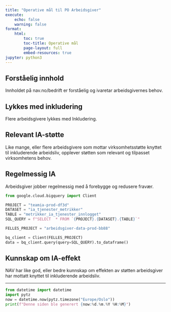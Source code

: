 ```yaml
---
title: "Operative mål til PO Arbeidsgiver"
execute:
    echo: false
    warning: false
format:
    html:
        toc: true
        toc-title: Operative mål
        page-layout: full
        embed-resources: true
jupyter: python3
---
```


## Forståelig innhold
Innholdet på nav.no/bedrift er forståelig og ivaretar arbeidsgivernes behov.

## Lykkes med inkludering
Flere arbeidsgivere lykkes med Inkludering.

## Relevant IA-støtte
Like mange, eller flere arbeidsgivere som mottar virksomhetsstøtte knyttet til inkluderende arbeidsliv, opplever støtten som relevant og tilpasset virksomhetens behov.

## Regelmessig IA
Arbeidsgiver jobber regelmessig med å forebygge og redusere fravær.

```python
from google.cloud.bigquery import Client

PROJECT = "teamia-prod-df3d"
DATASET = "ia_tjenester_metrikker"
TABLE = "metrikker_ia_tjenester_innlogget"
SQL_QUERY = f"SELECT  * FROM `{PROJECT}.{DATASET}.{TABLE}`"

FELLES_PROJECT = "arbeidsgiver-data-prod-bb88"

bq_client = Client(FELLES_PROJECT)
data = bq_client.query(query=SQL_QUERY).to_dataframe()
```

## Kunnskap om IA-effekt
NAV har like god, eller bedre kunnskap om effekten av støtten arbeidsgiver har mottatt knyttet til inkluderende arbeidsliv.

---

```python
from datetime import datetime
import pytz
now = datetime.now(pytz.timezone("Europe/Oslo"))
print(f"Denne siden ble generert {now:%d.%m.%Y %H:%M}")
```